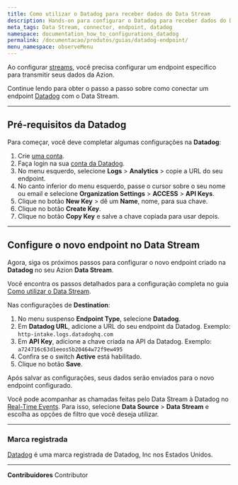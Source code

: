 ```yaml
---
title: Como utilizar o Datadog para receber dados do Data Stream
description: Hands-on para configurar o Datadog para receber dados do Data Stream.
meta_tags: Data Stream, connector, endpoint, datadog
namespace: documentation_how_to_configurations_datadog
permalink: /documentacao/produtos/guias/datadog-endpoint/
menu_namespace: observeMenu
---
```


Ao configurar [streams](/pt-br/documentacao/produtos/observe/data-stream/), você precisa configurar um endpoint específico para transmitir seus dados da Azion.

Continue lendo para obter o passo a passo sobre como conectar um endpoint [Datadog](https://www.datadoghq.com/) com o Data Stream.

---

## Pré-requisitos da Datadog

Para começar, você deve completar algumas configurações na **Datadog**:

1. Crie [uma conta](https://www.datadoghq.com/).
2. Faça login na sua [conta da Datadog](https://app.datadoghq.com/account/login).
3. No menu esquerdo, selecione **Logs** >⁠ **Analytics** > copie a URL do seu endpoint.
4. No canto inferior do menu esquerdo, passe o cursor sobre o seu nome ou email e selecione **Organization Settings** > **ACCESS** > **API Keys**.
5. Clique no botão **New Key** > dê um **Name**, nome, para sua chave.
6. Clique no botão **Create Key**.
7. Clique no botão **Copy Key** e salve a chave copiada para usar depois.

---

## Configure o novo endpoint no ⁠Data Stream

Agora, siga os próximos passos para configurar o novo endpoint criado na **Datadog** no seu Azion **Data Stream**.

Você encontra os passos detalhados para a configuração completa no guia [Como utilizar o Data Stream](/pt-br/documentacao/produtos/guias/como-usar-data-stream/).

Nas configurações de **Destination**:

1. No menu suspenso **Endpoint Type**, selecione **Datadog**.
2. Em **Datadog URL**, adicione a URL do seu endpoint da Datadog. Exemplo: `http-intake.logs.datadoghq.com`
3. Em **API ⁠Key**, adicione a chave criada na API⁠ da Datadog. Exemplo: `a724716c63d1eeos5b20464w72f9ew495`
4. Confira se o switch **Active** está habilitado.
5. Clique no botão **Save**.

Após salvar as configurações, seus dados serão enviados para o novo endpoint configurado.

Você pode acompanhar as chamadas feitas pelo Data Stream à Datadog no [Real-Time Events](/pt-br/documentacao/produtos/real-time-events/). Para isso, selecione **Data Source** > **Data Stream** e escolha as opções de filtro que você deseja utilizar.

---

### Marca registrada

[Datadog](https://docs.datadoghq.com/) é uma marca registrada de Datadog, Inc nos Estados Unidos.




---


**Contribuidores** <ContributorList>Contributor</ContributorList>
